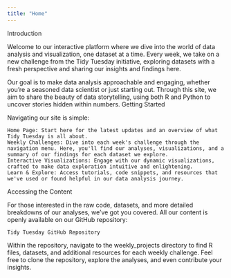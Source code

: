 ```yaml
---
title: "Home"
---
```



Introduction

Welcome to our interactive platform where we dive into the world of data analysis and visualization, one dataset at a time. Every week, we take on a new challenge from the Tidy Tuesday initiative, exploring datasets with a fresh perspective and sharing our insights and findings here.

Our goal is to make data analysis approachable and engaging, whether you're a seasoned data scientist or just starting out. Through this site, we aim to share the beauty of data storytelling, using both R and Python to uncover stories hidden within numbers.
Getting Started

Navigating our site is simple:

    Home Page: Start here for the latest updates and an overview of what Tidy Tuesday is all about.
    Weekly Challenges: Dive into each week's challenge through the navigation menu. Here, you'll find our analyses, visualizations, and a summary of our findings for each dataset we explore.
    Interactive Visualizations: Engage with our dynamic visualizations, crafted to make data exploration intuitive and enlightening.
    Learn & Explore: Access tutorials, code snippets, and resources that we've used or found helpful in our data analysis journey.

Accessing the Content

For those interested in the raw code, datasets, and more detailed breakdowns of our analyses, we've got you covered. All our content is openly available on our GitHub repository:

    Tidy Tuesday GitHub Repository

Within the repository, navigate to the weekly_projects directory to find R files, datasets, and additional resources for each weekly challenge. Feel free to clone the repository, explore the analyses, and even contribute your insights.